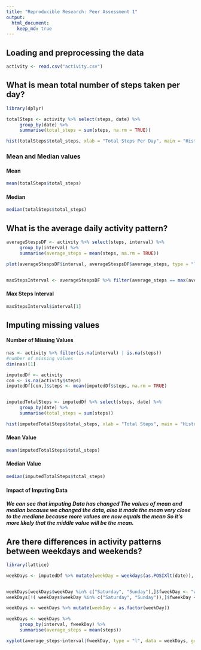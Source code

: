 ```yaml
---
title: "Reproducible Research: Peer Assessment 1"
output: 
  html_document:
    keep_md: true
---
```



## Loading and preprocessing the data
```r
activity <- read.csv("activity.csv")

```



## What is mean total number of steps taken per day?
```r
library(dplyr)

totalSteps <- activity %>% select(steps, date) %>%
     group_by(date) %>%
     summarise(total_steps = sum(steps, na.rm = TRUE))

hist(totalSteps$total_steps, xlab = "Total Steps Per Day", main = "Histogram of Steps Per Day")
```

### Mean and Median values
#### Mean

```r
mean(totalSteps$total_steps)
```
#### Median
```r
median(totalSteps$total_steps)
```



## What is the average daily activity pattern?
```r

averageStespsDF <- activity %>% select(steps, interval) %>%
     group_by(interval) %>%
     summarise(average_steps = mean(steps, na.rm = TRUE))

plot(averageStespsDF$interval, averageStespsDF$average_steps, type = "l", xlab = "Time Interval", ylab = "Average Steps")


maxStepsInterval <- averageStespsDF %>% filter(average_steps == max(average_steps))
```


#### Max Steps Interval

```r
maxStepsInterval$interval[1]
```


## Imputing missing values

#### Number of Missing Values
```r

nas <- activity %>% filter(is.na(interval) | is.na(steps))
#number of missing values
dim(nas)[1]
```


```r
imputedDf <- activity
con <- is.na(activity$steps)
imputedDf[con,]$steps <- mean(imputedDf$steps, na.rm = TRUE)


imputedTotalSteps <- imputedDf %>% select(steps, date) %>%
     group_by(date) %>%
     summarise(total_steps = sum(steps))

hist(imputedTotalSteps$total_steps, xlab = "Total Steps", main = "Histogram of Total Steps")

```

#### Mean Value

```r
mean(imputedTotalSteps$total_steps)
```


#### Median Value

```r
median(imputedTotalSteps$total_steps)
```

#### Impact of Imputing Data
##### We can see that imputing Data has changed The values of mean and median because we changed the data, also it made the mean very close to the mediane because more values are now equals the mean So it's more likely that the middle value will be the mean.

## Are there differences in activity patterns between weekdays and weekends?
```r

library(lattice)

weekDays <- imputedDf %>% mutate(weekDay = weekdays(as.POSIXlt(date)), fweekDay = "f")


weekDays[weekDays$weekDay %in% c("Saturday", "Sunday"),]$fweekDay <- "weekend"
weekDays[!( weekDays$weekDay %in% c("Saturday", "Sunday")),]$fweekDay <- "weekday"

weekDays <- weekDays %>% mutate(weekDay = as.factor(weekDay))

weekDays <- weekDays %>%
     group_by(interval, fweekDay) %>%
     summarise(average_steps = mean(steps))

xyplot(average_steps~interval|fweekDay, type = "l", data = weekDays, groups = fweekDay, layout = c(2, 1), ylab = "Average Steps.")

```


